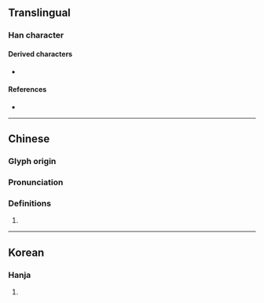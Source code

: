 {{character info}}
==Translingual==

===Han character===
{{Han char|rn=94|rad=犬|as=03|sn=6|four=|canj=KHPI|ids=⿰犭勺}}

====Derived characters====
* {{l|mul|[[𥒙]]}}

====References====
* {{Han ref|kx=0706.150|dkj=20249|dj=1119.070|hdz=21333.080|uh=72B3|ud=29363}}

----

==Chinese==
{{zh-forms}}

===Glyph origin===
{{Han etym}}

===Pronunciation===
{{zh-pron
|m=zhuó
|c=
|mc=y
|oc=y
|cat=
}}

===Definitions===
{{zh-hanzi}}

# {{rfdef|zh}}

----

==Korean==

===Hanja===
{{ko-hanja|hangeul=작|eumhun=}}

# {{rfdef|ko|sort=犬03}}